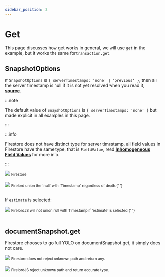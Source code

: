 ```yaml
---
sidebar_position: 2
---
```


# Get

This page discusses how get works in general, we will use `get` in the example, but it works the same for`transaction.get`.

## SnapshotOptions

If `SnapshotOptions` is `{ serverTimestamps: 'none' | 'previous' }`, then all the server timestamp is null if it is not yet resolved when you read it, **[source](https://stackoverflow.com/a/65627037/5338829)**.

:::note

The default value of `SnapshotOptions` is `{ serverTimestamps: 'none' }` but made explicit in all examples in this page.

:::

:::info

Firestore does not have distinct type for server timestamp, all field values in Firestore have the same type, that is `FieldValue`, read **[Inhomogeneous Field Values](./11_inhomogeneous_field_values.mdx)** for more info.

:::

<div style={{ display: 'flex', flexDirection: 'column', alignItems: 'center' }}>
	<img src="https://github.com/tylim88/FirelordJSDoc/blob/main/static/firelord/get1.png?raw=true" />
	<small>Firestore</small>
</div>
<br />
<div style={{ display: 'flex', flexDirection: 'column', alignItems: 'center' }}>
	<img src="https://github.com/tylim88/FirelordJSDoc/blob/main/static/firelord/get2.png?raw=true" />
	<small>
		Firelord union the `null` with `Timestamp` regardless of depth.{' '}
	</small>
</div>

<br />

If `estimate` is selected:

<div style={{ display: 'flex', justifyContent: 'space-around' }}>
	<div
		style={{ display: 'flex', flexDirection: 'column', alignItems: 'center' }}
	>
		<img src="https://github.com/tylim88/FirelordJSDoc/blob/main/static/firelord/get3.png?raw=true" />
		<small>
			FirelordJS will not union null with Timestamp if 'estimate' is
			selected.{' '}
		</small>
	</div>
</div>
<br />

## documentSnapshot.get

Firestore chooses to go full YOLO on documentSnapshot.get, it simply does not care.

<div style={{ display: 'flex', flexDirection: 'column', alignItems: 'center' }}>
	<img src="https://github.com/tylim88/FirelordJSDoc/blob/main/static/firelord/get4.png?raw=true" />
	<small>Firestore does not reject unknown path and return any.</small>
</div>
<br />
<div style={{ display: 'flex', flexDirection: 'column', alignItems: 'center' }}>
	<img src="https://github.com/tylim88/FirelordJSDoc/blob/main/static/firelord/get5.png?raw=true" />
	<small>FirelordJS reject unknown path and return accurate type.</small>
</div>

